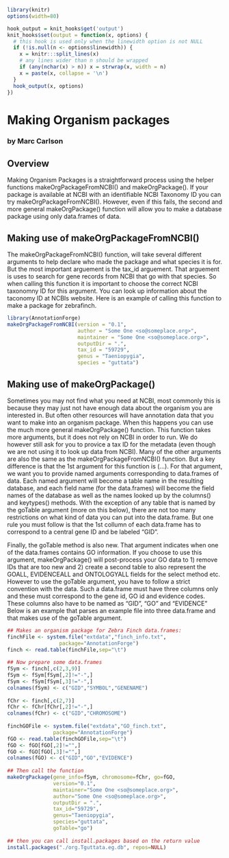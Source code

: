 <!--
%\VignetteEngine{knitr::knitr}
%\VignetteIndexEntry{Making New Organism Packages}
-->


```r
library(knitr)
options(width=80)
```
```r
hook_output = knit_hooks$get('output')
knit_hooks$set(output = function(x, options) {
  # this hook is used only when the linewidth option is not NULL
  if (!is.null(n <- options$linewidth)) {
    x = knitr:::split_lines(x)
    # any lines wider than n should be wrapped
    if (any(nchar(x) > n)) x = strwrap(x, width = n)
    x = paste(x, collapse = '\n')
  }
  hook_output(x, options)
})
```


# Making Organism packages

### by Marc Carlson

## Overview

Making Organism Packages is a straightforward process using the helper
functions makeOrgPackageFromNCBI() and makeOrgPackage().  If your
package is available at NCBI with an identifiable NCBI Taxonomy ID you
can try makeOrgPackageFromNCBI().  However, even if this fails, the
second and more general makeOrgPackage() function will allow you to
make a database package using only data.frames of data.


## Making use of makeOrgPackageFromNCBI()

The makeOrgPackageFromNCBI() function, will take several different
arguments to help declare who made the package and what species it is
for.  But the most important arguement is the tax_id arguement.  That
arguement is uses to search for gene records from NCBI that go with
that species.  So when calling this function it is important to choose
the correct NCBI taxonomny ID for this argument.  You can look up
information about the taconomy ID at NCBIs website.  Here is an
example of calling this function to make a package for zebrafinch.


```r
library(AnnotationForge)
makeOrgPackageFromNCBI(version = "0.1",
                       author = "Some One <so@someplace.org>",
                       maintainer = "Some One <so@someplace.org>",
                       outputDir = ".",
                       tax_id = "59729",
                       genus = "Taeniopygia",
                       species = "guttata")
```


## Making use of makeOrgPackage()

Sometimes you may not find what you need at NCBI, most commonly this
is because they may just not have enough data about the organism you
are interested in.  But often other resources will have annotation
data that you want to make into an organism package.  When this
happens you can use the much more general makeOrgPackage() function.
This function takes more arguments, but it does not rely on NCBI in
order to run.  We do however still ask for you to provice a tax ID for
the metadata (even though we are not using it to look up data from
NCBI).  Many of the other arguments are also the same as the
makeOrgPackageFromNCBI() function.  But a key difference is that the
1st argument for this function is (...).  For that argument, we want
you to provide named arguments corresponding to data.frames of
data. Each named argument will become a table name in the resulting
database, and each field name (for the data.frames) will become the
field names of the database as well as the names looked up by the
columns() and keytypes() methods.  With the exception of any table
that is named by the goTable argument (more on this below), there are
not too many restrictions on what kind of data you can put into the
data.frame.  But one rule you must follow is that the 1st collumn of
each data.frame has to correspond to a central gene ID and be labeled
"GID".

Finally, the goTable method is also new.  That argument indicates when
one of the data.frames contains GO information.  If you choose to use
this argument, makeOrgPackage() will post-process your GO data to 1)
remove IDs that are too new and 2) create a second table to also
represent the GOALL, EVIDENCEALL and ONTOLOGYALL fields for the select
method etc.  However to use the goTable argument, you have to follow a
strict convention with the data.  Such a data.frame must have three
columns only and these must correspond to the gene id, GO id and
evidence codes.  These columns also have to be named as "GID", "GO"
and "EVIDENCE" Below is an example that parses an example file into
three data.frame and that makes use of the goTable argument.



```r
## Makes an organism package for Zebra Finch data.frames:
finchFile <- system.file("extdata","finch_info.txt",
		         package="AnnotationForge")
finch <- read.table(finchFile,sep="\t")
    
## Now prepare some data.frames
fSym <- finch[,c(2,3,9)]
fSym <- fSym[fSym[,2]!="-",]
fSym <- fSym[fSym[,3]!="-",]
colnames(fSym) <- c("GID","SYMBOL","GENENAME")
     
fChr <- finch[,c(2,7)]
fChr <- fChr[fChr[,2]!="-",]
colnames(fChr) <- c("GID","CHROMOSOME")
     
finchGOFile <- system.file("extdata","GO_finch.txt",
   			   package="AnnotationForge")
fGO <- read.table(finchGOFile,sep="\t")
fGO <- fGO[fGO[,2]!="",]
fGO <- fGO[fGO[,3]!="",]
colnames(fGO) <- c("GID","GO","EVIDENCE")
     
## Then call the function
makeOrgPackage(gene_info=fSym, chromosome=fChr, go=fGO,
               version="0.1",
               maintainer="Some One <so@someplace.org>",
               author="Some One <so@someplace.org>",
               outputDir = ".",
               tax_id="59729",
               genus="Taeniopygia",
               species="guttata",
               goTable="go")
     
## then you can call install.packages based on the return value
install.packages("./org.Tguttata.eg.db", repos=NULL)
```